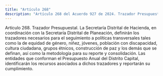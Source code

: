 ```yaml
---
title: "Artículo 268"
description: "Artículo 268 del Acuerdo 927 de 2024. Trazador Presupuestal."
---
```


Artículo 268. Trazador Presupuestal. La Secretaría Distrital de Hacienda, en coordinación con la Secretaría Distrital de Planeación, definirán los trazadores necesarios para el seguimiento a políticas transversales tales como la de equidad de género, niñez, jóvenes, población con discapacidad, cultura ciudadana, grupos étnicos, construcción de paz y los demás que se definan, así como la metodología para su reporte y consolidación.
Las entidades que conforman el Presupuesto Anual del Distrito Capital, identificarán los recursos asociados a dichos trazadores y reportarán su cumplimiento.
